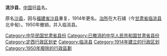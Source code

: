 '''洮沙县'''，[[中国|中国]]旧[[县|县]]名。

原名[[沙县_(中华民国)|沙县]]，因与[[福建省|福建省]][[沙县|沙县]]重复，1914年更名。[[治所|治所]]在大石铺（今[[甘肃省|甘肃省]][[临洮县|临洮县]]北辛甸）。1950年撤销，并入临洮县。 

{{甘肃行政区划小作品}}
{{DEFAULTSORT:T}}
[[Category:中华民国甘肃省县份|Category:中华民国甘肃省县份]]
[[Category:已撤消的中华人民共和国甘肃省县份|Category:已撤消的中华人民共和国甘肃省县份]]
[[Category:定西行政区划史|Category:定西行政区划史]]
[[Category:临洮县|Category:临洮县]]
[[Category:1914年建立的行政区划|Category:1914年建立的行政区划]]
[[Category:1950年廢除的行政區劃|Category:1950年廢除的行政區劃]]